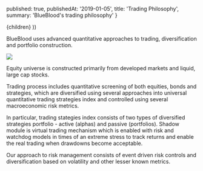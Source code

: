 

  published: true,
  publishedAt: '2019-01-05',
  title: 'Trading Philosophy',
  summary: 'BlueBlood\'s trading philosophy'
}

  <BlogPost path={router.pathname} meta={meta}>
    {children}
  </BlogPost>
))

BlueBlood uses advanced quantitative approaches to trading, diversification and portfolio construction.

![](../static/s-index.png)

Equity universe is constructed primarily from developed markets and liquid, large cap stocks.

Trading process includes quantitative screening of both equities, bonds and strategies, which are diversified using several approaches into universal quantitative trading strategies index and controlled using several macroeconomic risk metrics.

In particular, trading stategies index consists of two types of diversified strategies portfolio - active (alphas) and passive (portfolios). Shadow module is virtual trading mechanism which is enabled with risk and watchdog models in times of an extreme stress to track returns and enable the real trading when drawdowns become acceptable.

Our approach to risk management consists of event driven risk controls and diversification based on volatility and other lesser known metrics.
